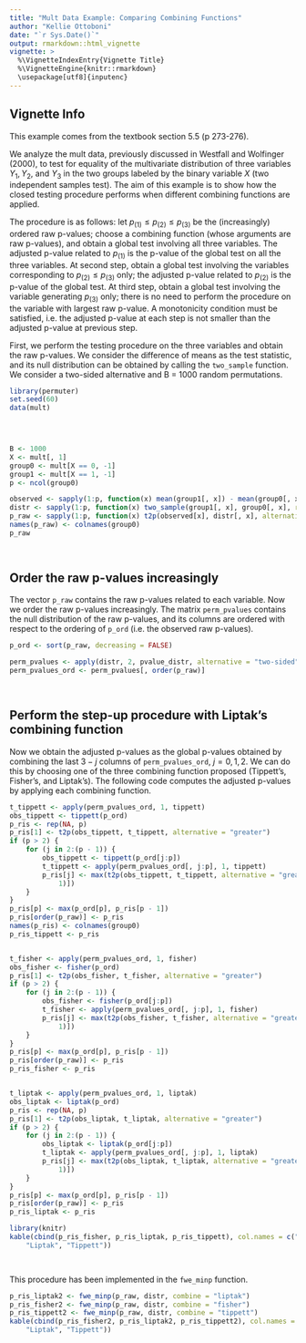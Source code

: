 ```yaml
---
title: "Mult Data Example: Comparing Combining Functions"
author: "Kellie Ottoboni"
date: "`r Sys.Date()`"
output: rmarkdown::html_vignette
vignette: >
  %\VignetteIndexEntry{Vignette Title}
  %\VignetteEngine{knitr::rmarkdown}
  \usepackage[utf8]{inputenc}
---
```


## Vignette Info

This example comes from the textbook section 5.5 (p 273-276).

We analyze the mult data, previously discussed in Westfall and Wolfinger (2000), to test for equality of the multivariate distribution of three variables $Y_1, Y_2$, and $Y_3$ in the two groups labeled by the binary variable $X$ (two independent samples test). The aim of this example is to show how the closed testing procedure performs when different combining functions are applied.

The procedure is as follows: let $p_{(1)} \leq p_{(2)} \leq p_{(3)}$ be the (increasingly) ordered raw p-values; choose a combining function (whose arguments are raw p-values), and obtain a global test involving all three variables. The adjusted p-value related to $p_{(1)}$ is the p-value of the global test on all the three variables. At second step, obtain a global test involving the variables corresponding to $p_{(2)} \leq p_{(3)}$ only; the adjusted p-value related to $p_{(2)}$ is the p-value of the global test. At third step, obtain a global test involving the variable generating $p_{(3)}$ only; there is no need to perform the procedure on the variable with largest raw p-value. A monotonicity condition must be satisfied, i.e. the adjusted p-value at each step is not smaller than the adjusted p-value at previous step.

First, we perform the testing procedure on the three variables and obtain the raw p-values. We consider the difference of means as the test statistic, and its null distribution can be obtained by calling the `two_sample` function. We consider a two-sided alternative and B = 1000 random permutations.

```r
library(permuter)
set.seed(60)
data(mult)


 


```

```r
B <- 1000
X <- mult[, 1]
group0 <- mult[X == 0, -1]
group1 <- mult[X == 1, -1]
p <- ncol(group0)

observed <- sapply(1:p, function(x) mean(group1[, x]) - mean(group0[, x]))
distr <- sapply(1:p, function(x) two_sample(group1[, x], group0[, x], reps = B))
p_raw <- sapply(1:p, function(x) t2p(observed[x], distr[, x], alternative = "two-sided"))
names(p_raw) <- colnames(group0)
p_raw

 


```

## Order the raw p-values increasingly
The vector `p_raw` contains the raw p-values related to each variable. Now we order the raw p-values increasingly. The matrix `perm_pvalues` contains the null distribution of the raw p-values, and its columns are ordered with respect to the ordering of `p_ord` (i.e. the observed raw p-values).

```r
p_ord <- sort(p_raw, decreasing = FALSE)

perm_pvalues <- apply(distr, 2, pvalue_distr, alternative = "two-sided")
perm_pvalues_ord <- perm_pvalues[, order(p_raw)]

 


```

## Perform the step-up procedure with Liptak's combining function
Now we obtain the adjusted p-values as the global p-values obtained by combining the last $3-j$ columns of `perm_pvalues_ord`, $j = 0,1,2$. We can do this by choosing one of the three combining function proposed (Tippett's, Fisher's, and Liptak's). The following code computes the adjusted p-values by applying each combining function.

```r
t_tippett <- apply(perm_pvalues_ord, 1, tippett)
obs_tippett <- tippett(p_ord)
p_ris <- rep(NA, p)
p_ris[1] <- t2p(obs_tippett, t_tippett, alternative = "greater")
if (p > 2) {
    for (j in 2:(p - 1)) {
        obs_tippett <- tippett(p_ord[j:p])
        t_tippett <- apply(perm_pvalues_ord[, j:p], 1, tippett)
        p_ris[j] <- max(t2p(obs_tippett, t_tippett, alternative = "greater"), p_ris[(j - 
            1)])
    }
}
p_ris[p] <- max(p_ord[p], p_ris[p - 1])
p_ris[order(p_raw)] <- p_ris
names(p_ris) <- colnames(group0)
p_ris_tippett <- p_ris


t_fisher <- apply(perm_pvalues_ord, 1, fisher)
obs_fisher <- fisher(p_ord)
p_ris[1] <- t2p(obs_fisher, t_fisher, alternative = "greater")
if (p > 2) {
    for (j in 2:(p - 1)) {
        obs_fisher <- fisher(p_ord[j:p])
        t_fisher <- apply(perm_pvalues_ord[, j:p], 1, fisher)
        p_ris[j] <- max(t2p(obs_fisher, t_fisher, alternative = "greater"), p_ris[(j - 
            1)])
    }
}
p_ris[p] <- max(p_ord[p], p_ris[p - 1])
p_ris[order(p_raw)] <- p_ris
p_ris_fisher <- p_ris


t_liptak <- apply(perm_pvalues_ord, 1, liptak)
obs_liptak <- liptak(p_ord)
p_ris <- rep(NA, p)
p_ris[1] <- t2p(obs_liptak, t_liptak, alternative = "greater")
if (p > 2) {
    for (j in 2:(p - 1)) {
        obs_liptak <- liptak(p_ord[j:p])
        t_liptak <- apply(perm_pvalues_ord[, j:p], 1, liptak)
        p_ris[j] <- max(t2p(obs_liptak, t_liptak, alternative = "greater"), p_ris[(j - 
            1)])
    }
}
p_ris[p] <- max(p_ord[p], p_ris[p - 1])
p_ris[order(p_raw)] <- p_ris
p_ris_liptak <- p_ris

library(knitr)
kable(cbind(p_ris_fisher, p_ris_liptak, p_ris_tippett), col.names = c("Fisher", 
    "Liptak", "Tippett"))

 


```

This procedure has been implemented in the `fwe_minp` function. 

```r
p_ris_liptak2 <- fwe_minp(p_raw, distr, combine = "liptak")
p_ris_fisher2 <- fwe_minp(p_raw, distr, combine = "fisher")
p_ris_tippett2 <- fwe_minp(p_raw, distr, combine = "tippett")
kable(cbind(p_ris_fisher2, p_ris_liptak2, p_ris_tippett2), col.names = c("Fisher", 
    "Liptak", "Tippett"))


 


```